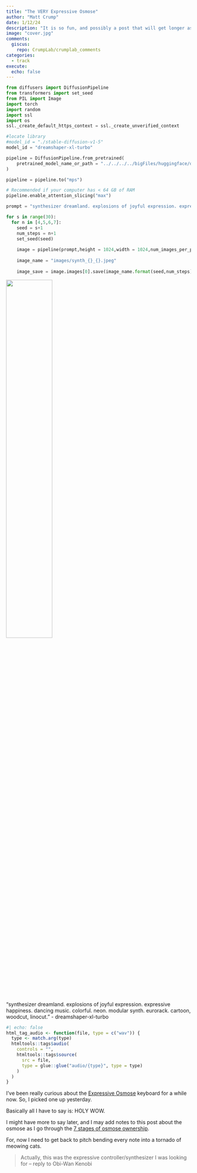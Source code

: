 ```yaml
---
title: "The VERY Expressive Osmose"
author: "Matt Crump"
date: 1/12/24
description: "It is so fun, and possibly a post that will get longer as I learn more about the osmose."
image: "cover.jpg"
comments:
  giscus: 
    repo: CrumpLab/crumplab_comments
categories: 
  - track
execute: 
  echo: false
---
```


```python
from diffusers import DiffusionPipeline
from transformers import set_seed
from PIL import Image
import torch
import random
import ssl
import os
ssl._create_default_https_context = ssl._create_unverified_context

#locate library
#model_id = "./stable-diffusion-v1-5"
model_id = "dreamshaper-xl-turbo"

pipeline = DiffusionPipeline.from_pretrained(
	pretrained_model_name_or_path = "../../../../bigFiles/huggingface/dreamshaper-xl-turbo/"
)

pipeline = pipeline.to("mps")

# Recommended if your computer has < 64 GB of RAM
pipeline.enable_attention_slicing("max")

prompt = "synthesizer dreamland. explosions of joyful expression. expressive happiness. dancing music. colorful. neon. modular synth. eurorack. cartoon, woodcut, linocut."

for s in range(30):
  for n in [4,5,6,7]:
    seed = s+1
    num_steps = n+1
    set_seed(seed)
    
    image = pipeline(prompt,height = 1024,width = 1024,num_images_per_prompt = 1,num_inference_steps=num_steps)
    
    image_name = "images/synth_{}_{}.jpeg"
    
    image_save = image.images[0].save(image_name.format(seed,num_steps))

```


![](cover.jpg){width=50% fig-align="left"}


::: column-margin
"synthesizer dreamland. explosions of joyful expression. expressive happiness. dancing music. colorful. neon. modular synth. eurorack. cartoon, woodcut, linocut." - dreamshaper-xl-turbo
:::

```r
#| echo: false
html_tag_audio <- function(file, type = c("wav")) {
  type <- match.arg(type)
  htmltools::tags$audio(
    controls = "",
    htmltools::tags$source(
      src = file,
      type = glue::glue("audio/{type}", type = type)
    )
  )
}

```

I've been really curious about the [Expressive Osmose](https://www.expressivee.com/2-osmose) keyboard for a while now. So, I picked one up yesterday.

Basically all I have to say is: HOLY WOW.

I might have more to say later, and I may add notes to this post about the osmose as I go through the [7 stages of osmose ownership](https://www.youtube.com/watch?v=Y02SCLQSnzw).

For, now I need to get back to pitch bending every note into a tornado of meowing cats.

> Actually, this was the expressive controller/synthesizer I was looking for -- reply to Obi-Wan Kenobi

